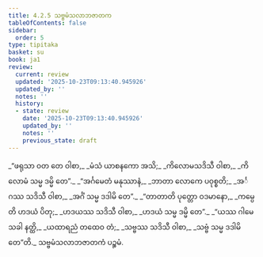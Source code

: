 ```yaml
---
title: 4.2.5 သဗ္ဗမံသလာဘဇာတက
tableOfContents: false
sidebar:
  order: 5
type: tipitaka
basket: su
book: ja1
review:
  current: review
  updated: '2025-10-23T09:13:40.945926'
  updated_by: ''
  notes: ''
  history:
  - state: review
    date: '2025-10-23T09:13:40.945926'
    updated_by: ''
    notes: ''
    previous_state: draft
---
```



<ReviewStatus review={frontmatter.review} showDetails={true} />

<HypothesisAnnotation frontmatter={frontmatter} />

<DynamicBreadcrumb />

<Division number="57" book="ja1" e="ch" v="22" p="100">

<Paragraph number="955" type="verses" book="ja1">
_“ဖရုသာ ဝတ တေ ဝါစာ,_  
_မံသံ ယာစနကော အသိ;_  
_ကိလောမသဒိသီ ဝါစာ,_  
_ကိလောမံ သမ္မ ဒမ္မိ တေ”._  

</Paragraph>

</Division>
<Division number="58" book="ja1" e="ch" v="22" p="100">

<Paragraph number="956" type="verses" book="ja1">
_“အင်္ဂမေတံ မနုဿာနံ,_  
_ဘာတာ လောကေ ပဝုစ္စတိ;_  
_အင်္ဂဿ သဒိသီ ဝါစာ,_  
_အင်္ဂံ သမ္မ ဒဒါမိ တေ”._  

</Paragraph>

</Division>
<Division number="59" book="ja1" e="ch" v="22" p="100">

<Paragraph number="957" type="verses" book="ja1">
_“တာတာတိ ပုတ္တော ဝဒမာနော,_  
_ကမ္ပေတိ ဟဒယံ ပိတု;_  
_ဟဒယဿ သဒိသီ ဝါစာ,_  
_ဟဒယံ သမ္မ ဒမ္မိ တေ”._  

</Paragraph>

</Division>
<Division number="60" book="ja1" e="ch" v="22" p="100">

<Paragraph number="958" type="verses" book="ja1">
_“ယဿ ဂါမေ သခါ နတ္ထိ,_  
_ယထာရညံ တထေဝ တံ;_  
_သဗ္ဗဿ သဒိသီ ဝါစာ,_  
_သဗ္ဗံ သမ္မ ဒဒါမိ တေ”တိ._  


</Paragraph>
</Division>

<Paragraph number="959" type="center" book="ja1">
သဗ္ဗမံသလာဘဇာတကံ ပဉ္စမံ.
</Paragraph>